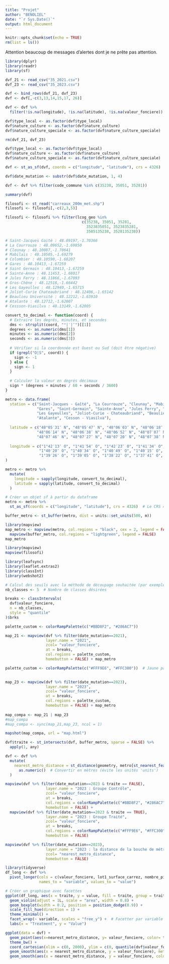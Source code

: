 ```yaml
---
title: "Projet"
author: "BENOLIEL"
date: "`r Sys.Date()`"
output: html_document
---
```


```r
knitr::opts_chunk$set(echo = TRUE)
rm(list = ls())
```

Attention beaucoup de messages d'alertes dont je ne prête pas attention.

```r
library(dplyr)
library(readr)
library(sf)

dvf_21 <- read_csv("35_2021.csv")
dvf_23 <- read_csv("35_2023.csv")

dvf <- bind_rows(dvf_21, dvf_23)
dvf <- dvf[,-c(3,13,14,15,17, 26)]

dvf <- dvf %>%
  filter(!is.na(longitude), !is.na(latitude), !is.na(valeur_fonciere))

dvf$type_local <- as.factor(dvf$type_local)
dvf$nature_culture <- as.factor(dvf$nature_culture)
dvf$nature_culture_speciale <- as.factor(dvf$nature_culture_speciale)

rm(dvf_21, dvf_23)
```

```r
dvf$type_local <- as.factor(dvf$type_local)
dvf$nature_culture <- as.factor(dvf$nature_culture)
dvf$nature_culture_speciale <- as.factor(dvf$nature_culture_speciale)

dvf <- st_as_sf(dvf, coords = c("longitude", "latitude"), crs = 4326) 

dvf$date_mutation <- substr(dvf$date_mutation, 1, 4)

dvf <- dvf %>% filter(code_commune %in% c(35238, 35051, 35281))

summary(dvf)
```

```r
filosofi <- st_read("carreaux_200m_met.shp")
filosofi <- filosofi[,-c(2,3,5)]

filosofi <- filosofi %>% filter(lcog_geo %in% 
                                  c(35238, 35051, 35281,
                                    3523835051, 3523835281,
                                    3505135238, 3528135238))
```

```r
# Saint-Jacques Gaité : 48.09197,-1.70366
# La Courrouze : 48.09652,-1.69850
# Cleunay : 48.10087,-1.70641
# Mabilais : 48.10505,-1.69279
# Colombier : 48.10590,-1.68207
# Gares : 48.10413,-1.67259
# Saint Germain : 48.10413,-1.67259
# Sainte-Anne : 48.11453,-1.68017
# Jules Ferry : 48.11866,-1.67093
# Gros-Chêne : 48.12518,-1.66442
# Les Gayeulles : 48.12940,-1.65715
# Joliot-Curie Chateaubriand : 48.12406,-1.65142
# Beaulieu Université : 48.12212,-1.63910
# Atalante : 48.12712,-1.62807
# Cessson-Viasilva : 48.13149,-1.62005

convert_to_decimal <- function(coord) {
  # Extraire les degrés, minutes, et secondes
  dms <- strsplit(coord, "°|′|″")[[1]]
  degrees <- as.numeric(dms[1])
  minutes <- as.numeric(dms[2])
  seconds <- as.numeric(dms[3])
  
  # Vérifier si la coordonnée est Ouest ou Sud (doit être négative)
  if (grepl("O|S", coord)) {
    sign <- -1
  } else {
    sign <- 1
  }
  
  # Calculer la valeur en degrés décimaux
  sign * (degrees + minutes / 60 + seconds / 3600)
}

metro <- data.frame(
  station = c("Saint-Jacques - Gaîté", "La Courrouze", "Cleunay", "Mabilais", "Colombier",
              "Gares", "Saint-Germain", "Sainte-Anne", "Jules Ferry", "Gros-Chêne", 
              "Les Gayeulles", "Joliot-Curie - Chateaubriand", "Beaulieu - Université",
              "Atalante", "Cesson - Viasilva"),
  
  latitude = c("48°05′31″ N", "48°05′47″ N", "48°06′03″ N", "48°06′18″ N", "48°06′21″ N",
              "48°06′14″ N", "48°06′38″ N", "48°06′52″ N", "48°07′07″ N", "48°07′30″ N",
              "48°07′46″ N", "48°07′27″ N", "48°07′20″ N", "48°07′38″ N", "48°07′54″ N"),
  
  longitude = c("1°42′13″ O", "1°41′54″ O", "1°42′23″ O", "1°41′34″ O", "1°40′55″ O",
               "1°40′20″ O", "1°40′34″ O", "1°40′49″ O", "1°40′15″ O", "1°39′52″ O",
               "1°39′26″ O", "1°39′05″ O", "1°38′22″ O", "1°37′41″ O", "1°37′12″ O")
)

metro <- metro %>%
  mutate(
    longitude = sapply(longitude, convert_to_decimal),
    latitude = sapply(latitude, convert_to_decimal)
  )

# Créer un objet sf à partir du dataframe
metro <- metro %>%
  st_as_sf(coords = c("longitude", "latitude"), crs = 4326)  # Le CRS 4326 correspond à WGS84 (latitude/longitude)

buffer_metro <- st_buffer(metro, dist = units::set_units(500, m))
```


```r
library(mapview)
map_metro <- mapview(metro, col.regions = "black", cex = 2, legend = FALSE) +
  mapview(buffer_metro, col.regions = "lightgreen", legend = FALSE)
map_metro
```


```r
library(mapview)
mapview(filosofi)
```


```r
library(leafsync)
library(leaflet.extras2)
library(classInt)
library(webshot2)

# Calcul des seuils avec la méthode de découpage souhaitée (par exemple, quantiles)
nb_classes <- 5  # Nombre de classes désirées

breaks <- classIntervals(
  dvf$valeur_fonciere, 
  n = nb_classes, 
  style = "quantile"
)$brks

palette_custom <- colorRampPalette(c("#BBD8F2", "#286AC7")) 

map_21 <- mapview(dvf %>% filter(date_mutation==2021), 
                  layer.name = "2021",
                  zcol= "valeur_fonciere",
                  at = breaks,
                  col.regions = palette_custom,
                  homebutton = FALSE) + map_metro

palette_custom <- colorRampPalette(c("#FFF9E6", "#FFC300"))  # Jaune pâle -> Jaune vif

  
map_23 <- mapview(dvf %>% filter(date_mutation==2023),
                  layer.name = "2023",
                  zcol= "valeur_fonciere",
                  at = breaks,
                  col.regions = palette_custom,
                  homebutton = FALSE) + map_metro
  
map_compa <- map_21 | map_23
#map_compa
#map_compa <- sync(map_21,map_23, ncol = 1)

mapshot(map_compa, url = "map.html")
```

```r
dvf$traite <- st_intersects(dvf, buffer_metro, sparse = FALSE) %>% 
  apply(1, any) 

dvf <- dvf %>%
  mutate(
    nearest_metro_distance = st_distance(geometry, metro[st_nearest_feature(geometry, metro), ], by_element = TRUE) %>%
      as.numeric()  # Convertir en mètres (évite les unités 'units')
  )

mapview(dvf %>% filter(date_mutation==2023 & traite == FALSE),
                  layer.name = "2023 : Groupe Contrôle",
                  zcol= "valeur_fonciere",
                  at = breaks,
                  col.regions = colorRampPalette(c("#BBD8F2", "#286AC7")),
                  homebutton = FALSE) +
  mapview(dvf %>% filter(date_mutation==2023 & traite == TRUE),
                  layer.name = "2023 : Groupe Traité",
                  zcol= "valeur_fonciere",
                  at = breaks,
                  col.regions = colorRampPalette(c("#FFF9E6", "#FFC300")),
                  homebutton = FALSE)

mapview(dvf %>% filter(date_mutation==2023),
                  layer.name = "2023 : la distance de la bouche de métro de ligne B la plus proche",
                  zcol= "nearest_metro_distance",
                  homebutton = FALSE)
```


```r
library(tidyverse)
df_long <- dvf %>%
  pivot_longer(cols = c(valeur_fonciere, lot1_surface_carrez, nombre_pieces_principales),
               names_to = "variable", values_to = "value")

# Créer un graphique avec facettes
ggplot(df_long, aes(x = traite, y = value, fill = traite, group = traite)) +
  geom_violin(adjust = 1L, scale = "area", width = 0.8) +
  geom_boxplot(width = 0.2, position = position_dodge(0.9)) +
  scale_fill_hue(direction = 1) +
  theme_minimal() +
  facet_wrap(~ variable, scales = "free_y") +  # Facetter par variable avec échelle libre
  labs(x = "Treatment", y = "Value")
```

```r
ggplot(data = dvf) + 
  geom_point(aes(x=nearest_metro_distance, y= valeur_fonciere, color= traite), alpha = 0.6) +
  theme_bw() +
  coord_cartesian(xlim = c(0, 2000), ylim = c(0, quantile(dvf$valeur_fonciere, 0.95, na.rm = TRUE))) +
  geom_smooth(aes(x = nearest_metro_distance, y = valeur_fonciere), method = "lm", se = FALSE, color = "black") + # Régression linéaire globale
  geom_smooth(aes(x = nearest_metro_distance, y = valeur_fonciere, color = traite), method = "lm", se = FALSE, size = 2)  # Régressions conditionnelles par 'traite'
```